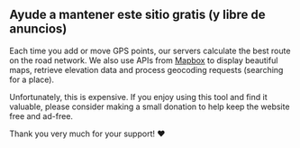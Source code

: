 <script>
</script>

## <HeartHandshake size="18" class="mr-1 inline-block align-baseline" /> Ayude a mantener este sitio gratis (y libre de anuncios)

Each time you add or move GPS points, our servers calculate the best route on the road network.
We also use APIs from <a href="https://mapbox.com" target="_blank">Mapbox</a> to display beautiful maps, retrieve elevation data and process geocoding requests (searching for a place).

Unfortunately, this is expensive.
If you enjoy using this tool and find it valuable, please consider making a small donation to help keep the website free and ad-free.

Thank you very much for your support! ❤️
